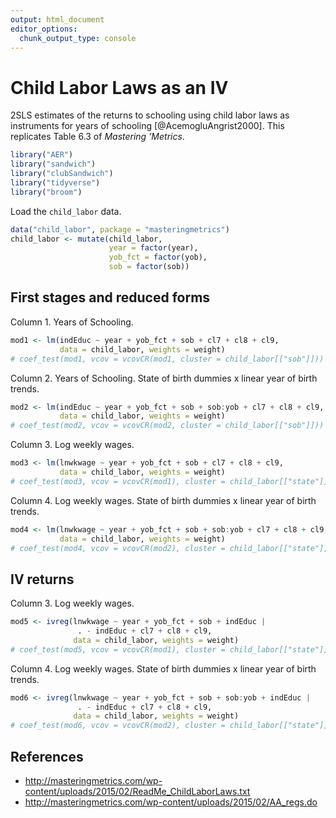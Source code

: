 ```yaml
---
output: html_document
editor_options: 
  chunk_output_type: console
---
```

# Child Labor Laws as an IV

2SLS estimates of the returns to schooling using child labor laws as instruments for years of schooling [@AcemogluAngrist2000].
This replicates Table 6.3 of *Mastering 'Metrics*.

```r
library("AER")
library("sandwich")
library("clubSandwich")
library("tidyverse")
library("broom")
```

Load the `child_labor` data.
```r
data("child_labor", package = "masteringmetrics")
child_labor <- mutate(child_labor,
                      year = factor(year),
                      yob_fct = factor(yob),
                      sob = factor(sob))
```

## First stages and reduced forms

Column 1. Years of Schooling.
```r
mod1 <- lm(indEduc ~ year + yob_fct + sob + cl7 + cl8 + cl9,
           data = child_labor, weights = weight)
# coef_test(mod1, vcov = vcovCR(mod1, cluster = child_labor[["sob"]]))
```

Column 2. Years of Schooling. State of birth dummies x linear year of birth trends.
```r
mod2 <- lm(indEduc ~ year + yob_fct + sob + sob:yob + cl7 + cl8 + cl9,
           data = child_labor, weights = weight)
# coef_test(mod2, vcov = vcovCR(mod2, cluster = child_labor[["sob"]]))
```

Column 3. Log weekly wages.
```r
mod3 <- lm(lnwkwage ~ year + yob_fct + sob + cl7 + cl8 + cl9,
           data = child_labor, weights = weight)
# coef_test(mod3, vcov = vcovCR(mod1), cluster = child_labor[["state"]])
```

Column 4. Log weekly wages. State of birth dummies x linear year of birth trends.
```r
mod4 <- lm(lnwkwage ~ year + yob_fct + sob + sob:yob + cl7 + cl8 + cl9,
           data = child_labor, weights = weight)
# coef_test(mod4, vcov = vcovCR(mod2), cluster = child_labor[["state"]])
```


## IV returns

Column 3. Log weekly wages.
```r
mod5 <- ivreg(lnwkwage ~ year + yob_fct + sob + indEduc |
               . - indEduc + cl7 + cl8 + cl9,
              data = child_labor, weights = weight)
# coef_test(mod5, vcov = vcovCR(mod1), cluster = child_labor[["state"]])
```

Column 4. Log weekly wages. State of birth dummies x linear year of birth trends.
```r
mod6 <- ivreg(lnwkwage ~ year + yob_fct + sob + sob:yob + indEduc |
               . - indEduc + cl7 + cl8 + cl9,
              data = child_labor, weights = weight)
# coef_test(mod6, vcov = vcovCR(mod2), cluster = child_labor[["state"]])
```


## References {-}

-   <http://masteringmetrics.com/wp-content/uploads/2015/02/ReadMe_ChildLaborLaws.txt>
-   <http://masteringmetrics.com/wp-content/uploads/2015/02/AA_regs.do>
